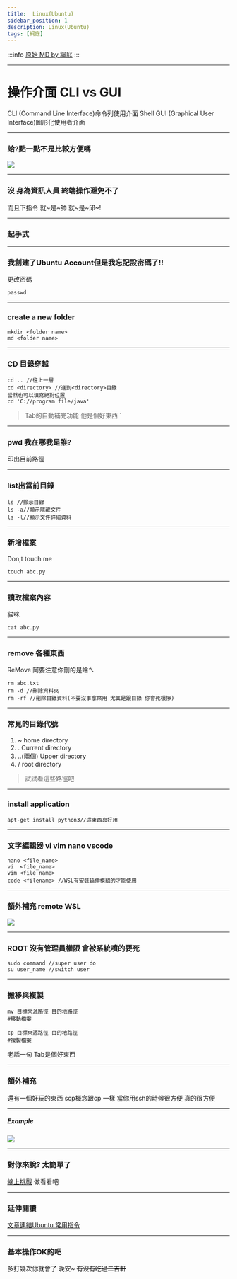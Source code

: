 ---
title:  Linux(Ubuntu)
sidebar_position: 1
description: Linux(Ubuntu)
tags: [綱庭]
---

:::info
[原始 MD by 綱庭](https://hackmd.io/@fan9704/rJXVSuiQt)
:::



----

# 操作介面 CLI vs GUI
CLI (Command Line Interface)命令列使用介面 Shell
GUI (Graphical User Interface)圖形化使用者介面

----

### 蛤?點一點不是比較方便嗎
![](https://i.imgur.com/sXznlZ3.png)

----

### 沒 身為資訊人員 終端操作避免不了

而且下指令 
就~是~帥
就~是~邱~!

---

### 起手式 

----

### 我創建了Ubuntu Account但是我忘記設密碼了!!
更改密碼
```code=linux
passwd
```

----

### create a new folder
```code=linux
mkdir <folder name>
md <folder name>
```

----

### CD 目錄穿越
```code= bash
cd .. //往上一層
cd <directory> //進到<directory>目錄
當然也可以填寫絕對位置
cd 'C://program file/java'
```

>Tab的自動補完功能 他是個好東西
`

----

### pwd 我在哪我是誰?

印出目前路徑

----

### list出當前目錄
```code= bash
ls //顯示目錄
ls -a//顯示隱藏文件
ls -l//顯示文件詳細資料
```

----

### 新增檔案
Don,t touch me
```code = bash
touch abc.py
```

----

### 讀取檔案內容
貓咪
```code=bash
cat abc.py
```

----

### remove 各種東西
ReMove 阿要注意你刪的是啥ㄟ
```code=bash
rm abc.txt
rm -d //刪除資料夾
rm -rf //刪除目錄資料(不要沒事拿來用 尤其是跟目錄 你會死很慘)
```


----

### 常見的目錄代號
1. ~   home directory
2. .   Current directory
3.  ..(兩個)  Upper directory
4. /   root directory

> 試試看這些路徑吧

----

### install application

```code=bash
apt-get install python3//這東西真好用
```


----

### 文字編輯器 vi vim nano vscode

```code=bash
nano <file_name>
vi  <file_name>
vim <file_name>
code <filename> //WSL有安裝延伸模組的才能使用
```

----

### 額外補充 remote WSL
![](https://i.imgur.com/cLrrt0s.png)

----




### ROOT 沒有管理員權限 會被系統噴的要死

```code=bash
sudo command //super user do
su user_name //switch user
```

----

### 搬移與複製

```code=bash
mv 目標來源路徑 目的地路徑
#移動檔案

cp 目標來源路徑 目的地路徑
#複製檔案
```
老話一句 Tab是個好東西

----

### 額外補充
還有一個好玩的東西 scp概念跟cp 一樣 當你用ssh的時候很方便 真的很方便


----

##### Example
![](https://i.imgur.com/I3oG031.png)


---

### 對你來說? 太簡單了
[線上挑戰](https://cmdchallenge.com/)
做看看吧

----

### 延伸閱讀
[文章連結Ubuntu 常用指令](https://www.itread01.com/article/1528683614.html)

---

### 基本操作OK的吧

多打幾次你就會了
晚安~ ~~有沒有吃過二吉軒~~
